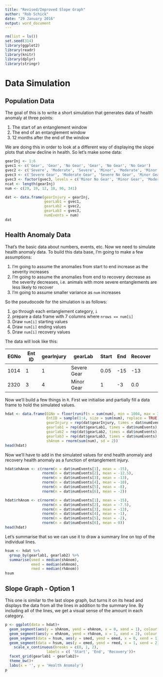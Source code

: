 ```yaml
---
title: "Revised/Improved Slope Graph"
author: "Rob Schick"
date: "29 January 2016"
output: word_document
---
```


```r
rm(list = ls())
set.seed(314)
library(ggplot2)
library(readr)
library(knitr)
library(dplyr)
library(stringr)
```

# Data Simulation
## Population Data
The goal of this is to write a short simulation that generates data of health anomaly at three points:

1. The start of an entanglement window
2. The end of an entanglement window
3. 12 months after the end of the window

We are doing this in order to look at a different way of displaying the slope plots that show decline in health. So let's make some data:

```r
gearInj <- 1:6
gvec1 <- c('Gear', 'Gear', 'No Gear', 'Gear', 'No Gear', 'No Gear')
gvec2 <- c('Severe', 'Moderate', 'Severe', 'Minor', 'Moderate', 'Minor')
gvec3 <- c('Severe Gear', 'Moderate Gear', 'Severe No Gear', 'Minor Gear', 'Moderate No Gear', 'Minor No Gear')
gvec3 <- factor(gvec3, levels = c('Minor No Gear', 'Minor Gear', 'Moderate No Gear', 'Moderate Gear','Severe No Gear','Severe Gear'))
ncat <- length(gearInj)
num <- c(29, 19, 12, 18, 96, 341)

dat <- data.frame(gearInjury = gearInj,
                  gearLab1 = gvec1,
                  gearLab2 = gvec2,
                  gearLab3 = gvec3,
                  numEvents = num)
dat
```

## Health Anomaly Data
That's the basic data about numbers, events, etc. Now we need to simulate health anomaly data. To build this data base, I'm going to make a few assumptions:

1. I'm going to assume the anomalies from start to end increase as the severity increases
2. I'm going to assume the anomalies from end to recovery decrease as the severity decreases, i.e. animals with more severe entanglements are less likely to recover
3. I'm going to assume smaller variance as `num` increases

So the pseudocode for the simulation is as follows: 

1. go through each entanglement category, `i`
2. prepare a data frame with 7 columns where `nrows == num[i]` 
3. Draw `num[i]` starting values
4. Draw `num[i]` ending values
5. Draw `num[i]` recovery values

The data will look like this:

EGNo | Ent ID | gearInjury | gearLab | Start | End | Recover 
-----|----|----|----|----|----|----|----
1014 | 1 | 1 | Severe Gear | 0.05 | -15 | -13 
2320 | 3 | 4 | Minor Gear | 1 | -3 | 0.0

Now we'll build a few things in `R`. First we initialise and partially fill a data frame to hold the simulated values.

```r
hdat <- data.frame(EGNo = floor(runif(n = sum(num), min = 1004, max = 3000)),
                   EntID = sample(1:4, size = sum(num), replace = TRUE),
                   gearInjury = rep(dat$gearInjury, times = dat$numEvents),
                   gearlab1 = rep(dat$gearLab1, times = dat$numEvents),
                   gearlab2 = rep(dat$gearLab2, times = dat$numEvents),
                   gearlab3 = rep(dat$gearLab3, times = dat$numEvents),
                   shAnom = rnorm(sum(num), sd = 2))
head(hdat)
```

Now we'll have to add in the simulated values for end health anomaly and recovery health anomaly as a function of entanglement injury.

```r
hdat$ehAnom <- c(rnorm(n = dat$numEvents[1], mean = -15),
                 rnorm(n = dat$numEvents[2], mean = -12.5),
                 rnorm(n = dat$numEvents[3], mean = -13),
                 rnorm(n = dat$numEvents[4], mean = -10),
                 rnorm(n = dat$numEvents[5], mean = -8),
                 rnorm(n = dat$numEvents[6], mean = -2))

hdat$rhAnom <- c(rnorm(n = dat$numEvents[1], mean = -15),
                 rnorm(n = dat$numEvents[2], mean = -7.5),
                 rnorm(n = dat$numEvents[3], mean = -13),
                 rnorm(n = dat$numEvents[4], mean = -1),
                 rnorm(n = dat$numEvents[5], mean = -2),
                 rnorm(n = dat$numEvents[6], mean = 0))
head(hdat)
```

Let's summarise that so we can use it to draw a summary line on top of the individual lines.

```r
hsum <- hdat %>% 
  group_by(gearlab1, gearlab2) %>% 
  summarise(smed = median(shAnom),
            emed = median(ehAnom),
            rmed = median(rhAnom))
hsum
```


## Slope Graph - Option 1
This one is similar to the last slope graph, but turns it on its head and displays the data from all the lines in addition to the summary line. By including all of the lines, we get a visual sense of the amount in each category.

```r
p <- ggplot(data = hdat)+
  geom_segment(aes(y = shAnom, yend = ehAnom, x = 0, xend = 1), colour = alpha('grey', 0.5)) +
  geom_segment(aes(y = ehAnom, yend = rhAnom, x = 1, xend = 2), colour = alpha('grey', 0.5))+
  geom_segment(data = hsum, aes(y = smed, yend = emed, x = 0, xend = 1), lwd = 1.5) + 
  geom_segment(data = hsum, aes(y = emed, yend = rmed, x = 1, xend = 2), lwd = 1.5) + 
    scale_x_continuous(breaks = c(0, 1, 2),
                   labels = c( 'Start', 'End', 'Recovery'))+
  facet_grid(gearlab1 ~ gearlab2)+
  theme_bw()+
  labs(x = '', y = 'Health Anomaly')
p
```


